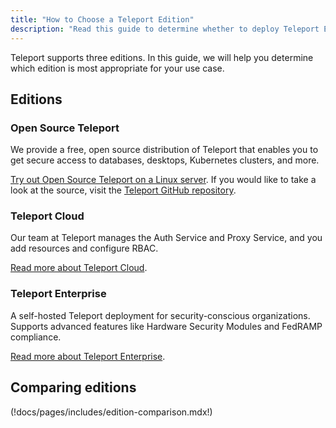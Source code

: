 ```yaml
---
title: "How to Choose a Teleport Edition"
description: "Read this guide to determine whether to deploy Teleport Enterprise, Teleport Cloud, or Open Source Teleport"
---
```


Teleport supports three editions. In this guide, we will help you determine
which edition is most appropriate for your use case.

## Editions

### Open Source Teleport

We provide a free, open source distribution of Teleport that enables you to get
secure access to databases, desktops, Kubernetes clusters, and more.

[Try out Open Source Teleport on a Linux
server](../try-out-teleport/linux-server.mdx). If you would like to take a look
at the source, visit the [Teleport GitHub
repository](https://github.com/gravitational/teleport).

### Teleport Cloud

Our team at Teleport manages the Auth Service and Proxy Service, and you add
resources and configure RBAC.

[Read more about Teleport Cloud](./teleport-cloud/introduction.mdx).

### Teleport Enterprise

A self-hosted Teleport deployment for security-conscious organizations.
Supports advanced features like Hardware Security Modules and FedRAMP
compliance.

[Read more about Teleport Enterprise](./teleport-enterprise/introduction.mdx).

## Comparing editions

(!docs/pages/includes/edition-comparison.mdx!)
